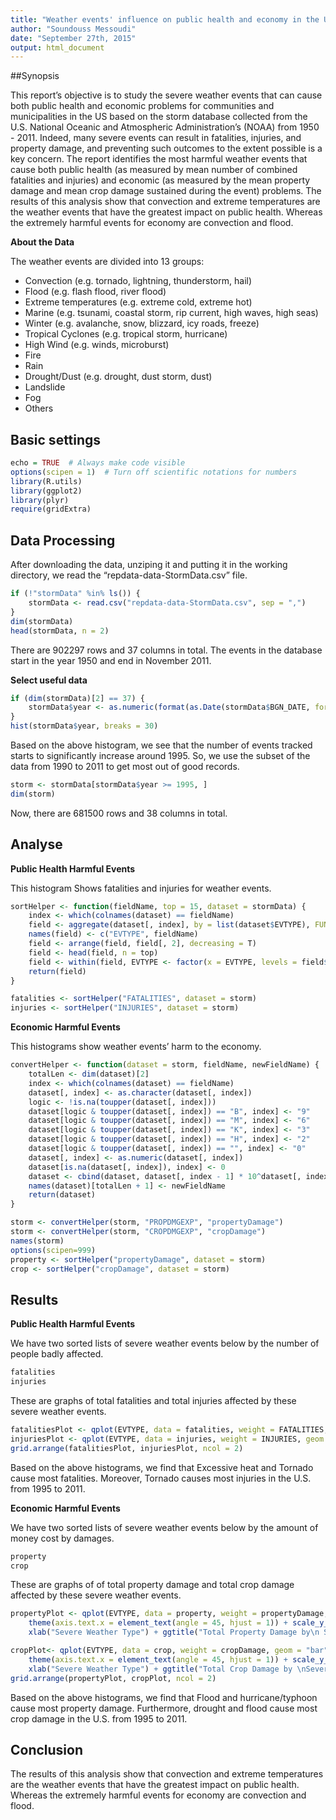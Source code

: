 ```yaml
---
title: "Weather events' influence on public health and economy in the United States" 
author: "Soundouss Messoudi"
date: "September 27th, 2015"
output: html_document
---
```


##Synopsis 

This report's objective is to study the severe weather events that can cause both public health and economic problems for communities and municipalities in the US based on the storm database collected from the U.S. National Oceanic and Atmospheric Administration's (NOAA) from 1950 - 2011. Indeed, many severe events can result in fatalities, injuries, and property damage, and preventing such outcomes to the extent possible is a key concern. The report identifies the most harmful weather events that cause both public health  (as measured by mean number of combined fatalities and injuries) and economic (as measured by the mean property damage and mean crop damage sustained during the event) problems. The results of this analysis show that convection and extreme temperatures are the weather events that have the greatest impact on public health. Whereas the extremely harmful events for economy are convection and flood.

**About the Data**

The weather events are divided into 13 groups:

- Convection (e.g. tornado, lightning, thunderstorm, hail)
- Flood (e.g. flash flood, river flood)
- Extreme temperatures (e.g. extreme cold, extreme hot)
- Marine (e.g. tsunami, coastal storm, rip current, high waves, high seas)
- Winter (e.g. avalanche, snow, blizzard, icy roads, freeze)
- Tropical Cyclones (e.g. tropical storm, hurricane)
- High Wind (e.g. winds, microburst)
- Fire
- Rain
- Drought/Dust (e.g. drought, dust storm, dust)
- Landslide
- Fog
- Others

## Basic settings

```r
echo = TRUE  # Always make code visible
options(scipen = 1)  # Turn off scientific notations for numbers
library(R.utils)
library(ggplot2)
library(plyr)
require(gridExtra)
```

## Data Processing

After downloading the data, unziping it and putting it in the working directory, we read the "repdata-data-StormData.csv" file.

```r
if (!"stormData" %in% ls()) {
    stormData <- read.csv("repdata-data-StormData.csv", sep = ",")
}
dim(stormData)
head(stormData, n = 2)
```

There are 902297 rows and 37 columns in total.
The events in the database start in the year 1950 and end in November 2011.

**Select useful data** 

```r
if (dim(stormData)[2] == 37) {
    stormData$year <- as.numeric(format(as.Date(stormData$BGN_DATE, format = "%m/%d/%Y %H:%M:%S"), "%Y"))
}
hist(stormData$year, breaks = 30)
```  

Based on the above histogram, we see that the number of events tracked starts to significantly increase around 1995. So, we use the subset of the data from 1990 to 2011 to get most out of good records.

```r
storm <- stormData[stormData$year >= 1995, ]
dim(storm)
```

Now, there are 681500 rows and 38 columns in total.

## Analyse

**Public Health Harmful Events**

This histogram Shows fatalities and injuries for weather events.

```r
sortHelper <- function(fieldName, top = 15, dataset = stormData) {
    index <- which(colnames(dataset) == fieldName)
    field <- aggregate(dataset[, index], by = list(dataset$EVTYPE), FUN = "sum")
    names(field) <- c("EVTYPE", fieldName)
    field <- arrange(field, field[, 2], decreasing = T)
    field <- head(field, n = top)
    field <- within(field, EVTYPE <- factor(x = EVTYPE, levels = field$EVTYPE))
    return(field)
}

fatalities <- sortHelper("FATALITIES", dataset = storm)
injuries <- sortHelper("INJURIES", dataset = storm)
```

**Economic Harmful Events**
  
This histograms show weather events' harm to the economy.

```r
convertHelper <- function(dataset = storm, fieldName, newFieldName) {
    totalLen <- dim(dataset)[2]
    index <- which(colnames(dataset) == fieldName)
    dataset[, index] <- as.character(dataset[, index])
    logic <- !is.na(toupper(dataset[, index]))
    dataset[logic & toupper(dataset[, index]) == "B", index] <- "9"
    dataset[logic & toupper(dataset[, index]) == "M", index] <- "6"
    dataset[logic & toupper(dataset[, index]) == "K", index] <- "3"
    dataset[logic & toupper(dataset[, index]) == "H", index] <- "2"
    dataset[logic & toupper(dataset[, index]) == "", index] <- "0"
    dataset[, index] <- as.numeric(dataset[, index])
    dataset[is.na(dataset[, index]), index] <- 0
    dataset <- cbind(dataset, dataset[, index - 1] * 10^dataset[, index])
    names(dataset)[totalLen + 1] <- newFieldName
    return(dataset)
}

storm <- convertHelper(storm, "PROPDMGEXP", "propertyDamage")
storm <- convertHelper(storm, "CROPDMGEXP", "cropDamage")
names(storm)
options(scipen=999)
property <- sortHelper("propertyDamage", dataset = storm)
crop <- sortHelper("cropDamage", dataset = storm)
```

## Results

**Public Health Harmful Events**

We have two sorted lists of severe weather events below by the number of people badly affected.

```r
fatalities
injuries
```

These are graphs of total fatalities and total injuries affected by these severe weather events. 

```r
fatalitiesPlot <- qplot(EVTYPE, data = fatalities, weight = FATALITIES, geom = "bar", binwidth = 1) + scale_y_continuous("Number of Fatalities") + theme(axis.text.x = element_text(angle = 45, hjust = 1)) + xlab("Severe Weather Type") + ggtitle("Total Fatalities by Severe Weather\n Events in the U.S.\n from 1995 - 2011")
injuriesPlot <- qplot(EVTYPE, data = injuries, weight = INJURIES, geom = "bar", binwidth = 1) + scale_y_continuous("Number of Injuries") + theme(axis.text.x = element_text(angle = 45, hjust = 1)) + xlab("Severe Weather Type") + ggtitle("Total Injuries by Severe Weather\n Events in the U.S.\n from 1995 - 2011")
grid.arrange(fatalitiesPlot, injuriesPlot, ncol = 2)
```  

Based on the above histograms, we find that Excessive heat and Tornado cause most fatalities. Moreover, Tornado causes most injuries in the U.S. from 1995 to 2011.

**Economic Harmful Events**

We have two sorted lists of severe weather events below by the amount of money cost by damages.  

```r
property
crop
```

These are graphs of of total property damage and total crop damage affected by these severe weather events. 

```r
propertyPlot <- qplot(EVTYPE, data = property, weight = propertyDamage, geom = "bar", binwidth = 1) + 
    theme(axis.text.x = element_text(angle = 45, hjust = 1)) + scale_y_continuous("Property Damage in US dollars")+ 
    xlab("Severe Weather Type") + ggtitle("Total Property Damage by\n Severe Weather Events in\n the U.S. from 1995 - 2011")

cropPlot<- qplot(EVTYPE, data = crop, weight = cropDamage, geom = "bar", binwidth = 1) + 
    theme(axis.text.x = element_text(angle = 45, hjust = 1)) + scale_y_continuous("Crop Damage in US dollars") + 
    xlab("Severe Weather Type") + ggtitle("Total Crop Damage by \nSevere Weather Events in\n the U.S. from 1995 - 2011")
grid.arrange(propertyPlot, cropPlot, ncol = 2)
```  

Based on the above histograms, we find that Flood and hurricane/typhoon cause most property damage. Furthermore, drought and flood cause most crop damage in the U.S. from 1995 to 2011.

## Conclusion  

The results of this analysis show that convection and extreme temperatures are the weather events that have the greatest impact on public health. Whereas the extremely harmful events for economy are convection and flood.